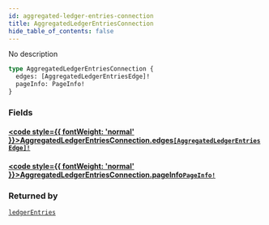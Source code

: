 ```yaml
---
id: aggregated-ledger-entries-connection
title: AggregatedLedgerEntriesConnection
hide_table_of_contents: false
---
```








No description

```graphql
type AggregatedLedgerEntriesConnection {
  edges: [AggregatedLedgerEntriesEdge]!
  pageInfo: PageInfo!
}
```


### Fields

#### [<code style={{ fontWeight: 'normal' }}>AggregatedLedgerEntriesConnection.<b>edges</b></code>](#)<Bullet />[`[AggregatedLedgerEntriesEdge]!`](/docs/testnet/graphql/objects/aggregated-ledger-entries-edge) <Badge class="secondary" text="non-null"/> <Badge class="secondary" text="object"/>
> 
> 

#### [<code style={{ fontWeight: 'normal' }}>AggregatedLedgerEntriesConnection.<b>pageInfo</b></code>](#)<Bullet />[`PageInfo!`](/docs/testnet/graphql/objects/page-info) <Badge class="secondary" text="non-null"/> <Badge class="secondary" text="object"/>
> 
> 



### Returned by

[`ledgerEntries`](/docs/testnet/graphql/queries/ledger-entries)  <Badge class="secondary" text="query"/>



